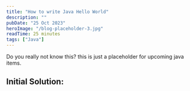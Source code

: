 ```yaml
---
title: "How to write Java Hello World"
description: ""
pubDate: "25 Oct 2023"
heroImage: "/blog-placeholder-3.jpg"
readTime: 25 minutes
tags: ["Java"]
---
```



Do you really not know this?
this is just a placeholder for upcoming java items.

## Initial Solution:

<br />
<GithubGist
	src="https://gist.github.com/Shounaks/031c9013fc1afbdc0eaea01c2fa268d5.js"
/>
